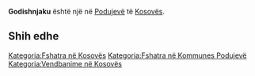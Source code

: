 {{Fshat në 
 | Emri                = Godishnjaku
 | EmriAlt                = 
 | NAME_SHORT_FORM=      
 | NAME_GENERIC=      
 | NAME_SORT_NAME_RO=      GODISHNJAKU
 | FULL_NAME_RO = Godishnjaku
 | FULL_NAME_ND_RO=Godishnjaku
 | SORT_NAME_RG=GODISHNJAKU
 | FULL_NAME_RG=Godishnjaku
 | FULL_NAME_ND_RG=Godishnjaku
 | SRP_NAME_SHORT_FORM=      
 | SRP_NAME_GENERIC=      
 | SRP_NAME_SORT_NAME_RO=      
 | SRP_FULL_NAME_RO = 
 | SRP_FULL_NAME_ND_RO=
 | SRP_SORT_NAME_RG=
 | SRP_FULL_NAME_RG=
 | SRP_FULL_NAME_ND_RG=
 | Emri (Rasa dhanore) = 
 | Figura              = 
 | Shteti              = Kosovo
 | Komuna              = Podujevë
 | Kodi postar         = 
 | Sipërfaqja          = 

 | Popullsia           = 

 | Regj. i popullsisë  = 
 | Dend. e popullsisë  = 
 | Faqja zyrtare       = 
 <!--- Koordinatat ----> 
 | Gjerësia            = 42.838268
 | Gjatësia            = 21.161465
 | Lartësia            = 
}}
'''Godishnjaku''' është një [[]] në [[Podujevë]] të [[Kosovës]].

<!-- == Gjeografia == -->
<!-- == Historia == -->
<!-- == Demografia == -->
== Shih edhe ==
{{Komuna Podujevë}}
{{Kosovo-Administrata-Cung}}

[[Kategoria:Fshatra në Kosovës]]
[[Kategoria:Fshatra në Kommunes Podujevë]]
[[Kategoria:Vendbanime në Kosovës]]